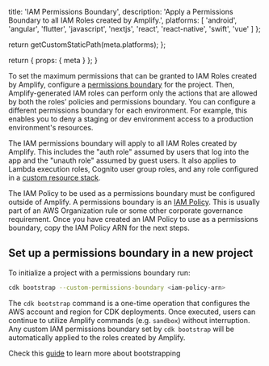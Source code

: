 
  title: 'IAM Permissions Boundary',
  description: 'Apply a Permissions Boundary to all IAM Roles created by Amplify.',
  platforms: [
    'android',
    'angular',
    'flutter',
    'javascript',
    'nextjs',
    'react',
    'react-native',
    'swift',
    'vue'
  ]
};

  return getCustomStaticPath(meta.platforms);
};

  return {
    props: {
      meta
    }
  };
}


To set the maximum permissions that can be granted to IAM Roles created by Amplify, configure a [permissions boundary](https://docs.aws.amazon.com/IAM/latest/UserGuide/access_policies_boundaries.html) for the project. Then, Amplify-generated IAM roles can perform only the actions that are allowed by both the roles’ policies and permissions boundary. You can configure a different permissions boundary for each environment. For example, this enables you to deny a staging or dev environment access to a production environment's resources.

The IAM permissions boundary will apply to all IAM Roles created by Amplify. This includes the "auth role" assumed by users that log into the app and the "unauth role" assumed by guest users. It also applies to Lambda execution roles, Cognito user group roles, and any role configured in a [custom resource stack](/[platform]/build-a-backend/add-aws-services/custom-resources/).

The IAM Policy to be used as a permissions boundary must be configured outside of Amplify. A permissions boundary is an [IAM Policy](https://docs.aws.amazon.com/IAM/latest/UserGuide/access_policies_create-console.html). This is usually part of an AWS Organization rule or some other corporate governance requirement. Once you have created an IAM Policy to use as a permissions boundary, copy the IAM Policy ARN for the next steps.

## Set up a permissions boundary in a new project

To initialize a project with a permissions boundary run:

```bash title="Terminal" showLineNumbers={false}
cdk bootstrap --custom-permissions-boundary <iam-policy-arn>
```


The `cdk bootstrap` command is a one-time operation that configures the AWS account and region for CDK deployments. Once executed, users can continue to utilize Amplify commands (e.g. `sandbox`) without interruption. Any custom IAM permissions boundary set by `cdk bootstrap` will be automatically applied to the roles created by Amplify.

Check this [guide](https://docs.aws.amazon.com/cdk/v2/guide/bootstrapping.html) to learn more about bootstrapping 
